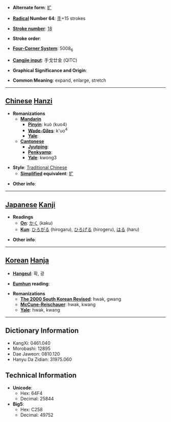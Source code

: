 * '''Alternate form''': [[扩]]

* '''[[Wiktionary:Chinese radical index| Radical]] Number 64''': [[Wiktionary:Chinese radical index 手|手]]+15 strokes

* '''[[Wiktionary:Chinese total strokes index|Stroke number]]''': [[Wiktionary:Chinese total strokes index 18|18]]

* '''Stroke order''': 

* '''[[Wiktionary:Chinese four corner index|Four-Corner System]]''': 5008<sub>6</sub>

* '''[[Wiktionary:Chinese Cangjie index|Cangjie input]]''': 手戈廿金 (QITC)

* '''Graphical Significance and Origin''': 

* '''Common Meaning''': expand, enlarge, stretch

----

== [[Chinese]] [[Hanzi]] ==

* '''Romanizations'''
** '''[[Mandarin]]'''
*** '''[[Pinyin]]''': kuò (kuo4)
*** '''[[Wade-Giles]]''': k'uo<sup>4</sup>
*** '''[[Yale]]''': 
** '''[[Cantonese]]'''
*** '''[[Jyutping]]''':
*** '''[[Penkyamp]]''': 
*** '''[[Yale]]''': kwong3

* '''Style''': [[Traditional Chinese]] 
** '''[[Simplified Chinese|Simplified]] equivalent''': [[扩]]

* '''Other info''': 

----

== [[Japanese]] [[Kanji]] ==

* '''Readings'''
** '''[[On]]''': [[かく]] (kaku)
** '''[[Kun]]''': [[ひろがる]] (hirogaru), [[ひろげる]] (hirogeru), [[はる]] (haru)

* '''Other info''':  

----

== [[Korean]] [[Hanja]] ==

* '''[[Hangeul]]''': 확, 광

* '''[[Eumhun]] reading''': 

* '''Romanizations'''
** '''[[The 2000 South Korean Revised Romanization|The 2000 South Korean Revised]]''': hwak, gwang
** '''[[McCune-Reischauer]]''': hwak, kwang
** '''[[Yale]]''': hwak, kwang

----

== Dictionary Information ==

* KangXi: 0461.040
* Morobashi: 12895
* Dae Jaweon: 0810.120
* Hanyu Da Zidian: 31975.060

== Technical Information ==

* '''Unicode''':
** Hex: 64F4
** Decimal: 25844
* '''Big5''':
** Hex: C258
** Decimal: 49752